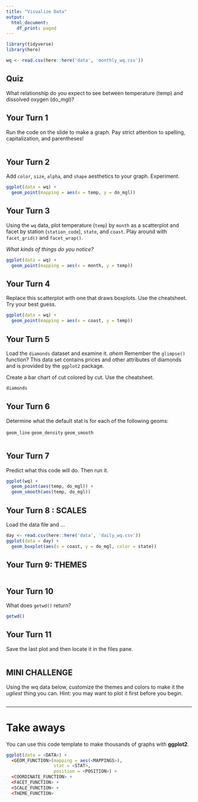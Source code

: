 ```yaml
---
title: "Visualize Data"
output:
  html_document:
    df_print: paged
---
```


<!-- This file by Shannon Dunnigan was adapted from the orignal work at https://github.com/rstudio/master-the-tidyverse by RStudio. -->

```r
library(tidyverse)
library(here)
```


```r
wq <- read.csv(here::here('data', 'monthly_wq.csv')) 

```

## Quiz

What relationship do you expect to see between temperature (temp) and dissolved oxygen (do_mgl)?

## Your Turn 1

Run the code on the slide to make a graph. Pay strict attention to spelling, capitalization, and parentheses!

```r


```

## Your Turn 2

Add `color`, `size`, `alpha`, and `shape` aesthetics to your graph. Experiment.  

```r
ggplot(data = wq) + 
  geom_point(mapping = aes(x = temp, y = do_mgl))

```

## Your Turn 3

Using the `wq` data, plot temperature (`temp`) by `month` as a scatterplot and facet by station (`station_code`), `state`, and `coast`. 
Play around with `facet_grid()` and `facet_wrap()`. 

*What kinds of things do you notice?*

```r
ggplot(data = wq) +
  geom_point(mapping = aes(x = month, y = temp))

```

## Your Turn 4

Replace this scatterplot with one that draws boxplots. Use the cheatsheet. Try your best guess.

```r
ggplot(data = wq) +
  geom_point(mapping = aes(x = coast, y = temp)) 

```

## Your Turn 5

Load the `diamonds` dataset and examine it. *ahem* Remember the `glimpse()` function? This data set contains prices and other attributes of diamonds and is provided by the `ggplot2` package.

Create a bar chart of cut colored by cut. Use the cheatsheet. 

```r
diamonds

```

## Your Turn 6

Determine what the default stat is for each of the following geoms:

`geom_line`
`geom_density`
`geom_smooth`

```r


```

## Your Turn 7

Predict what this code will do. Then run it.

```r
ggplot(wq) +
  geom_point(aes(temp, do_mgl)) +
  geom_smooth(aes(temp, do_mgl)) 

```

## Your Turn 8 : SCALES

Load the data file and ...

```r
day <- read.csv(here::here('data', 'daily_wq.csv'))
ggplot(data = day) +
  geom_boxplot(aes(x = coast, y = do_mgl, color = state))
```

## Your Turn 9: THEMES

```r

```

## Your Turn 10 

What does `getwd()` return?

```r
getwd()
```

## Your Turn 11

Save the last plot and then locate it in the files pane.

```r

```

## MINI CHALLENGE

Using the wq data below, customize the themes and colors to make it the *ugliest* thing you can. Hint: you may want to plot it first before you begin.

``` r
 
```

***

# Take aways

You can use this code template to make thousands of graphs with **ggplot2**.

```r
ggplot(data = <DATA>) +
  <GEOM_FUNCTION>(mapping = aes(<MAPPINGS>),
                  stat = <STAT>,
                  position = <POSITION>) +
  <COORDINATE_FUNCTION> +
  <FACET_FUNCTION> +
  <SCALE_FUNCTION> +
  <THEME_FUNCTION>
```
